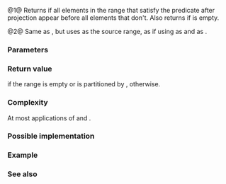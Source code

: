 {{cpp/ranges/title|is_partitioned}}
{{cpp/algorithm/ranges/navbar}}
{{dcl begin}}
{{dcl header|algorithm}}
{{dcl h|Call signature}}
{{dcl|num=1|since=c++20|1=
template&lt; std::input_iterator I, std::sentinel_for&lt;I&gt; S,
          class Proj = std::identity,
          std::indirect_unary_predicate&lt;std::projected&lt;I, Proj&gt;&gt; Pred &gt;
constexpr bool
    is_partitioned( I first, S last, Pred pred, Proj proj = {} );
}}
{{dcl|num=2|since=c++20|1=
template&lt; ranges::input_range R, class Proj = std::identity,
          std::indirect_unary_predicate&lt;
              std::projected&lt;ranges::iterator_t&lt;R&gt;, Proj&gt;&gt; Pred &gt;
constexpr bool
    is_partitioned( R&amp;&amp; r, Pred pred, Proj proj = {} );
}}
{{dcl end}}

@1@ Returns {{c|true}} if all elements in the range {{range|first|last}} that satisfy the predicate {{c|pred}} after projection appear before all elements that don't. Also returns {{c|true}} if {{range|first|last}} is empty.

@2@ Same as {{v|1}}, but uses {{c|r}} as the source range, as if using {{c|ranges::begin(r)}} as {{c|first}} and {{c|ranges::end(r)}} as {{c|last}}.

{{cpp/ranges/niebloid}}

===Parameters===
{{par begin}}
{{par|first, last|iterator-sentinel pair denoting the range of elements to examine}}
{{par|r|the range of elements to examine}}
{{par|pred|predicate to apply to the projected elements}}
{{par|proj|projection to apply to the elements}}
{{par end}}

===Return value===
{{c|true}} if the range {{range|first|last}} is empty or is partitioned by {{c|pred}}, {{c|false}} otherwise.

===Complexity===
At most {{c|ranges::distance(first, last)}} applications of {{c|pred}} and {{c|proj}}.

===Possible implementation===
{{eq fun|1=
struct is_partitioned_fn
{
    template&lt;std::input_iterator I, std::sentinel_for&lt;I&gt; S, class Proj = std::identity,
             std::indirect_unary_predicate&lt;std::projected&lt;I, Proj&gt;&gt; Pred&gt;
    constexpr bool operator()(I first, S last, Pred pred, Proj proj = {}) const
    {
        for (; first != last; ++first)
            if (!std::invoke(pred, std::invoke(proj, *first)))
                break;

        for (; first != last; ++first)
            if (std::invoke(pred, std::invoke(proj, *first)))
                return false;

        return true;
    }

    template&lt;ranges::input_range R, class Proj = std::identity,
             std::indirect_unary_predicate&lt;std::projected&lt;ranges::iterator_t&lt;R&gt;, Proj&gt;&gt; Pred&gt;
    constexpr bool operator()(R&amp;&amp; r, Pred pred, Proj proj = {}) const
    {
        return (*this)(ranges::begin(r), ranges::end(r), std::ref(pred), std::ref(proj));
    }
};

inline constexpr auto is_partitioned = is_partitioned_fn();
}}

===Example===
{{example
|
|code=
#include &lt;algorithm&gt;
#include &lt;array&gt;
#include &lt;iostream&gt;
#include &lt;numeric&gt;
#include &lt;utility&gt;

int main()
{
    std::array&lt;int, 9&gt; v;

    auto print = [&amp;v](bool o)
    {
        for (int x : v)
            std::cout &lt;&lt; x &lt;&lt; ' ';
        std::cout &lt;&lt; (o ? "=&gt; " : "=&gt; not ") &lt;&lt; "partitioned\n";
    };

    auto is_even = [](int i) { return i % 2 == 0; };

    std::iota(v.begin(), v.end(), 1); // or std::ranges::iota(v, 1);
    print(std::ranges::is_partitioned(v, is_even));

    std::ranges::partition(v, is_even);
    print(std::ranges::is_partitioned(std::as_const(v), is_even));

    std::ranges::reverse(v);
    print(std::ranges::is_partitioned(v.cbegin(), v.cend(), is_even));
    print(std::ranges::is_partitioned(v.crbegin(), v.crend(), is_even));
}
|output=
1 2 3 4 5 6 7 8 9 =&gt; not partitioned
2 4 6 8 5 3 7 1 9 =&gt; partitioned
9 1 7 3 5 8 6 4 2 =&gt; not partitioned
9 1 7 3 5 8 6 4 2 =&gt; partitioned
}}

===See also===
{{dsc begin}}
{{dsc inc|cpp/algorithm/ranges/dsc partition}}
{{dsc inc|cpp/algorithm/ranges/dsc partition_point}}
{{dsc inc|cpp/algorithm/dsc is_partitioned}}
{{dsc end}}

{{langlinks|de|es|fr|it|ja|pt|ru|zh}}
